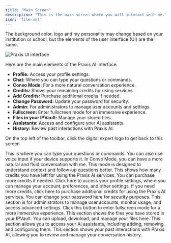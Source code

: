 ```yaml
---
title: "Main Screen"
description: "This is the main screen where you will interact with me."
icon: 'file-xml'
---
```


<Note>The background color, logo and my personality may change based on your institution or school, but the elements of the user interface (UI) are the same.</Note>

![Praxis UI interface](/images/guides/interface/praxis-ui.webp)


<AccordionGroup>
  
  <Accordion title="Main Screen Elements">
    <p>Here are the main elements of the Praxis AI interface:</p>
    <ul>
      <li><strong>Profile:</strong> Access your profile settings.</li>
      <li><strong>Chat:</strong> Where you can type your questions or commands.</li>
      <li><strong>Convo Mode:</strong> For a more natural conversation experience.</li>
      <li><strong>Credits:</strong> Shows your remaining credits for using services.</li>
      <li><strong>Add Credits:</strong> Purchase additional credits if needed.</li>
      <li><strong>Change Password:</strong> Update your password for security.</li>
      <li><strong>Admin:</strong> For administrators to manage user accounts and settings.</li>
      <li><strong>Fullscreen:</strong> Enter fullscreen mode for an immersive experience.</li>
      <li><strong>Files in your IPVault:</strong> Manage your stored files.</li>
      <li><strong>Assistants:</strong> Access and configure your AI assistants.</li>
      <li><strong>History:</strong> Review past interactions with Praxis AI.</li>
    </ul>
</Accordion>

<Accordion title="1. Profile">On the top left of the toolbar, click the digital expert logo to get back to this screen</Accordion>

<Accordion title="2. Chat">
    This is where you can type your questions or commands. You can also use voice input if your device supports it.
</Accordion>

<Accordion title="3. Convo Mode">
    In Convo Mode, you can have a more natural and fluid conversation with me. This mode is designed to understand context and follow-up questions better.
</Accordion>

<Accordion title="4. Credits">
    This shows how many credits you have left for using the Praxis AI services. You can purchase more credits if needed.
</Accordion>

<Accordion title="5. Profile">
    Click here to access your profile settings, where you can manage your account, preferences, and other settings.
</Accordion>

<Accordion title="6. Add Credits">
    If you need more credits, click here to purchase additional credits for using the Praxis AI services.
</Accordion>

<Accordion title="7. Change Password">
    You can change your password here for security purposes.
</Accordion>

<Accordion title="8. Admin">
    This section is for administrators to manage user accounts, monitor usage, and access advanced settings.
</Accordion>

<Accordion title="9. Fullscreen">
    Click this button to enter fullscreen mode for a more immersive experience.
</Accordion>

<Accordion title="10. Files in your IPVault">
    This section shows the files you have stored in your IPVault. You can upload, download, and manage your files here.
</Accordion>

<Accordion title="11. Assistants">
    This section allows you to access your AI assistants, including adding, removing, and configuring them.
</Accordion>

<Accordion title="12. History">
    This section shows your past interactions with Praxis AI, allowing you to review and manage your conversation history.
</Accordion>

</AccordionGroup>




